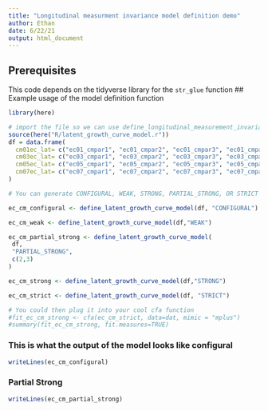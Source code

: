 ```yaml
---
title: "Longitudinal measurment invariance model definition demo"
author: Ethan
date: 6/22/21
output: html_document
---
```


## Prerequisites
This code depends on the tidyverse library for the `str_glue` function
## Example usage of the model definition function
```r
library(here)

# import the file so we can use define_longitudinal_measurement_invariance_model
source(here("R/latent_growth_curve_model.r"))
df = data.frame(
  cm01ec_lat= c("ec01_cmpar1", "ec01_cmpar2", "ec01_cmpar3", "ec01_cmpar4"),
  cm03ec_lat= c("ec03_cmpar1", "ec03_cmpar2", "ec03_cmpar3", "ec03_cmpar4"),
  cm05ec_lat= c("ec05_cmpar1", "ec05_cmpar2", "ec05_cmpar3", "ec05_cmpar4"),
  cm07ec_lat= c("ec07_cmpar1", "ec07_cmpar2", "ec07_cmpar3", "ec07_cmpar4")
)

# You can generate CONFIGURAL, WEAK, STRONG, PARTIAL_STRONG, OR STRICT models

ec_cm_configural <- define_latent_growth_curve_model(df, "CONFIGURAL")

ec_cm_weak <- define_latent_growth_curve_model(df,"WEAK")

ec_cm_partial_strong <- define_latent_growth_curve_model(
 df,
 "PARTIAL_STRONG",
 c(2,3)
)

ec_cm_strong <- define_latent_growth_curve_model(df,"STRONG")

ec_cm_strict <- define_latent_growth_curve_model(df, "STRICT")

# You could then plug it into your cool cfa function
#fit_ec_cm_strong <- cfa(ec_cm_strict, data=dat, mimic = "mplus")
#summary(fit_ec_cm_strong, fit.measures=TRUE)
```

### This is what the output of the model looks like configural
```r
writeLines(ec_cm_configural)
```
### Partial Strong
```r
writeLines(ec_cm_partial_strong)
```
